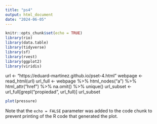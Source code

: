 ```yaml
---
title: "ps4"
output: html_document
date: "2024-06-05"
---
```


```r
knitr::opts_chunk$set(echo = TRUE)
library(rio)
library(data.table)
library(tidyverse)
library(sf)
library(rvest)
library(ggplot2)
library(viridis)

```

url <- "https://eduard-martinez.github.io/pset-4.html"
webpage <- read_html(url)
url_full <- webpage %>% html_nodes("a") %>% html_attr("href") %>% na.omit() %>% unique()
url_subset <- url_full[grepl("propiedad", url_full)]
url_subset


```r
plot(pressure)
```

Note that the `echo = FALSE` parameter was added to the code chunk to prevent printing of the R code that generated the plot.
